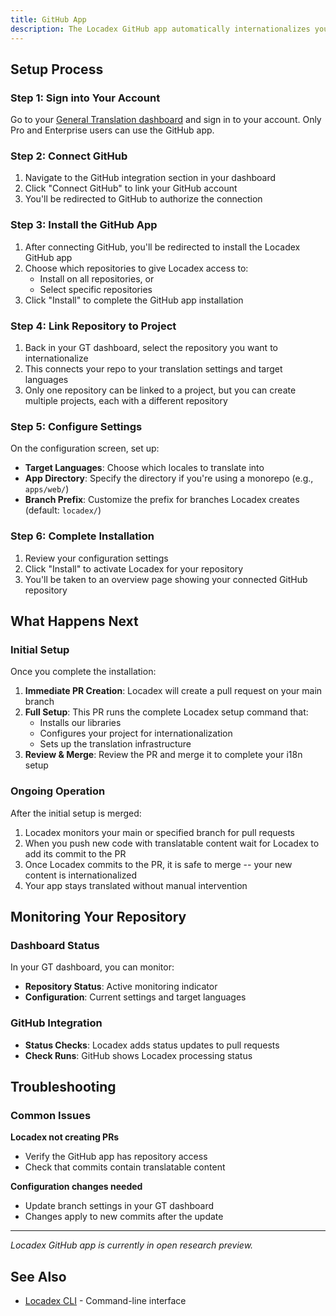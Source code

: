 ```yaml
---
title: GitHub App
description: The Locadex GitHub app automatically internationalizes your codebase by monitoring your repository and committing to pull requests with translations whenever you push changes.
---
```


## Setup Process

### Step 1: Sign into Your Account

Go to your [General Translation dashboard](https://dash.generaltranslation.com) and sign in to your account. Only Pro and Enterprise users can use the GitHub app.

### Step 2: Connect GitHub

1. Navigate to the GitHub integration section in your dashboard
2. Click "Connect GitHub" to link your GitHub account
3. You'll be redirected to GitHub to authorize the connection

### Step 3: Install the GitHub App

1. After connecting GitHub, you'll be redirected to install the Locadex GitHub app
2. Choose which repositories to give Locadex access to:
   - Install on all repositories, or
   - Select specific repositories
3. Click "Install" to complete the GitHub app installation

### Step 4: Link Repository to Project

1. Back in your GT dashboard, select the repository you want to internationalize
2. This connects your repo to your translation settings and target languages
3. Only one repository can be linked to a project, but you can create multiple projects, each with a different repository

### Step 5: Configure Settings

On the configuration screen, set up:

- **Target Languages**: Choose which locales to translate into
- **App Directory**: Specify the directory if you're using a monorepo (e.g., `apps/web/`)
- **Branch Prefix**: Customize the prefix for branches Locadex creates (default: `locadex/`)

### Step 6: Complete Installation

1. Review your configuration settings
2. Click "Install" to activate Locadex for your repository
3. You'll be taken to an overview page showing your connected GitHub repository

## What Happens Next

### Initial Setup

Once you complete the installation:

1. **Immediate PR Creation**: Locadex will create a pull request on your main branch
2. **Full Setup**: This PR runs the complete Locadex setup command that:
   - Installs our libraries
   - Configures your project for internationalization
   - Sets up the translation infrastructure
3. **Review & Merge**: Review the PR and merge it to complete your i18n setup

### Ongoing Operation

After the initial setup is merged:

1. Locadex monitors your main or specified branch for pull requests
2. When you push new code with translatable content wait for Locadex to add its commit to the PR
3. Once Locadex commits to the PR, it is safe to merge -- your new content is internationalized
4. Your app stays translated without manual intervention

## Monitoring Your Repository

### Dashboard Status

In your GT dashboard, you can monitor:

- **Repository Status**: Active monitoring indicator
- **Configuration**: Current settings and target languages

### GitHub Integration

- **Status Checks**: Locadex adds status updates to pull requests
- **Check Runs**: GitHub shows Locadex processing status

## Troubleshooting

### Common Issues

**Locadex not creating PRs**
- Verify the GitHub app has repository access
- Check that commits contain translatable content

**Configuration changes needed**
- Update branch settings in your GT dashboard
- Changes apply to new commits after the update

---

*Locadex GitHub app is currently in open research preview.*

## See Also

- [Locadex CLI](/docs/locadex) - Command-line interface